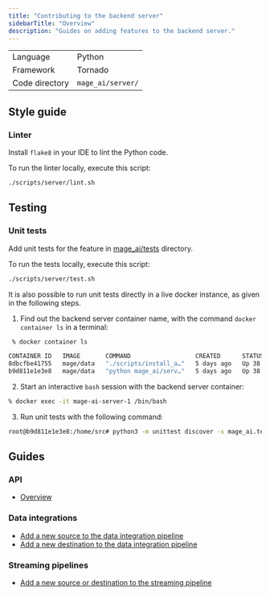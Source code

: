 ```yaml
---
title: "Contributing to the backend server"
sidebarTitle: "Overview"
description: "Guides on adding features to the backend server."
---
```


| | |
| --- | --- |
| Language | Python |
| Framework | Tornado |
| Code directory | `mage_ai/server/` |

## Style guide

### Linter
Install `flake8` in your IDE to lint the Python code.

To run the linter locally, execute this script:

```bash
./scripts/server/lint.sh
```

## Testing

### Unit tests

Add unit tests for the feature in
[mage_ai/tests](https://github.com/mage-ai/mage-ai/tree/master/mage_ai/tests) directory.

To run the tests locally, execute this script:

```bash
./scripts/server/test.sh
```

It is also possible to run unit tests directly in a live docker instance, as given in the following steps.

1. Find out the backend server container name, with the command `docker container ls` in a terminal:
```bash
 % docker container ls

CONTAINER ID   IMAGE       COMMAND                  CREATED      STATUS          PORTS                    NAMES
8dbcfbe41755   mage/data   "./scripts/install_a…"   5 days ago   Up 38 minutes   0.0.0.0:3000->3000/tcp   mage-ai-app-1
b9d811e1e3e8   mage/data   "python mage_ai/serv…"   5 days ago   Up 38 minutes   0.0.0.0:6789->6789/tcp   mage-ai-server-1
```

2. Start an interactive `bash` session with the backend server container:
```bash
% docker exec -it mage-ai-server-1 /bin/bash
```

3. Run unit tests with the following command:
```bash
root@b9d811e1e3e8:/home/src# python3 -m unittest discover -s mage_ai.tests --failfast
```

## Guides

### API

- [Overview](/api-reference/overview)

### Data integrations

- [Add a new source to the data integration pipeline](/contributing/data-integrations/add-new-source)
- [Add a new destination to the data integration pipeline](/contributing/data-integrations/add-new-destination)

### Streaming pipelines

- [Add a new source or destination to the streaming pipeline](/contributing/backend/streaming/sources-and-destinations)

